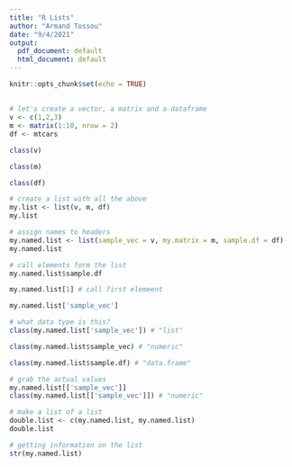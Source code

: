 ---
title: "R Lists"
author: "Armand Tossou"
date: "9/4/2021"
output:
  pdf_document: default
  html_document: default
---

```{r setup, include=FALSE}
knitr::opts_chunk$set(echo = TRUE)
```

## 


```{r}

# let's create a vector, a matrix and a dataframe
v <- c(1,2,3)
m <- matrix(1:10, nrow = 2)
df <- mtcars

class(v)

class(m)

class(df)

# create a list with all the above
my.list <- list(v, m, df)
my.list

# assign names to headers
my.named.list <- list(sample_vec = v, my.matrix = m, sample.df = df)
my.named.list

# call elements form the list
my.named.list$sample.df

my.named.list[1] # call first elemeent

my.named.list['sample_vec']

# what data type is this?
class(my.named.list['sample_vec']) # "list"

class(my.named.list$sample_vec) # "numeric"

class(my.named.list$sample.df) # "data.frame"

# grab the actual values
my.named.list[['sample_vec']]
class(my.named.list[['sample_vec']]) # "numeric"

# make a list of a list
double.list <- c(my.named.list, my.named.list)
double.list

# getting information on the list
str(my.named.list)

```


